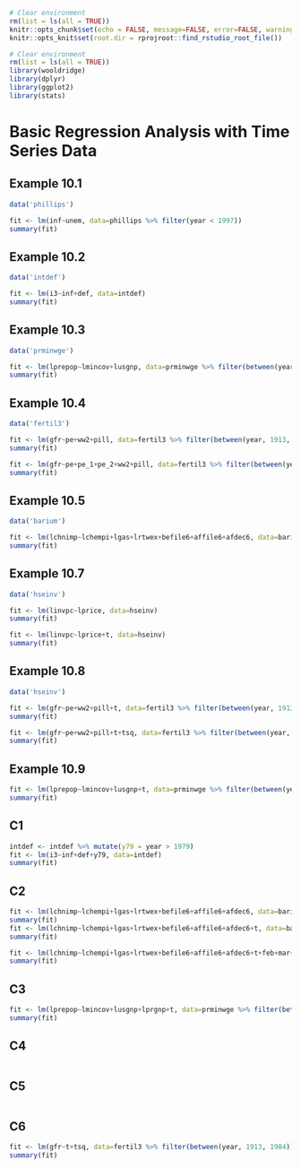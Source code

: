 ```r
# Clear environment
rm(list = ls(all = TRUE))
knitr::opts_chunk$set(echo = FALSE, message=FALSE, error=FALSE, warning=FALSE)
knitr::opts_knit$set(root.dir = rprojroot::find_rstudio_root_file())

# Clear environment
rm(list = ls(all = TRUE))
library(wooldridge)
library(dplyr)
library(ggplot2)
library(stats)
```

# Basic Regression Analysis with Time Series Data

## Example 10.1

```r
data('phillips')
```

```r
fit <- lm(inf~unem, data=phillips %>% filter(year < 1997))
summary(fit)
```

## Example 10.2

```r
data('intdef')
```

```r
fit <- lm(i3~inf+def, data=intdef)
summary(fit)
```


## Example 10.3

```r
data('prminwge')
```

```r
fit <- lm(lprepop~lmincov+lusgnp, data=prminwge %>% filter(between(year, 1950, 1987)))
summary(fit)
```

## Example 10.4

```r
data('fertil3')
```

```r
fit <- lm(gfr~pe+ww2+pill, data=fertil3 %>% filter(between(year, 1913, 1984)))
summary(fit)
```
```r
fit <- lm(gfr~pe+pe_1+pe_2+ww2+pill, data=fertil3 %>% filter(between(year, 1913, 1984)))
summary(fit)
```

## Example 10.5

```r
data('barium')
```

```r
fit <- lm(lchnimp~lchempi+lgas+lrtwex+befile6+affile6+afdec6, data=barium)
summary(fit)
```

## Example 10.7

```r
data('hseinv')
```

```r
fit <- lm(linvpc~lprice, data=hseinv)
summary(fit)
```
```r
fit <- lm(linvpc~lprice+t, data=hseinv)
summary(fit)
```

## Example 10.8

```r
data('hseinv')
```

```r
fit <- lm(gfr~pe+ww2+pill+t, data=fertil3 %>% filter(between(year, 1913, 1984)))
summary(fit)
```

```r
fit <- lm(gfr~pe+ww2+pill+t+tsq, data=fertil3 %>% filter(between(year, 1913, 1984)))
summary(fit)
```

## Example 10.9

```r
fit <- lm(lprepop~lmincov+lusgnp+t, data=prminwge %>% filter(between(year, 1950, 1987)))
summary(fit)
```

## C1

```r
intdef <- intdef %>% mutate(y79 = year > 1979)
fit <- lm(i3~inf+def+y79, data=intdef)
summary(fit)
```

## C2

```r
fit <- lm(lchnimp~lchempi+lgas+lrtwex+befile6+affile6+afdec6, data=barium)
summary(fit)
fit <- lm(lchnimp~lchempi+lgas+lrtwex+befile6+affile6+afdec6+t, data=barium)
summary(fit)
```

```r
fit <- lm(lchnimp~lchempi+lgas+lrtwex+befile6+affile6+afdec6+t+feb+mar+apr+may+jun+jul+aug+sep+oct+nov+dec, data=barium)
summary(fit)
```

## C3

```r
fit <- lm(lprepop~lmincov+lusgnp+lprgnp+t, data=prminwge %>% filter(between(year, 1950, 1987)))
summary(fit)
```

## C4

```r

```

## C5

```r

```

## C6

```r
fit <- lm(gfr~t+tsq, data=fertil3 %>% filter(between(year, 1913, 1984)))
summary(fit)
```


